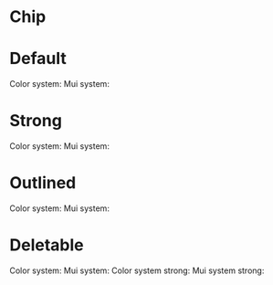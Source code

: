 
<Meta of={ChipStories} title="Chip" />


# Chip

<Description />

<Primary />

<Controls />

# Default

<Unstyled>
	<ThemeProvider theme={theme}>
		<Stack direction="row" gap={1}>
			<Typography>Color system:</Typography>
			<Chip label="Neutral" />
			<Chip label="Green" color="green" />
			<Chip label="teal" color="teal" />
			<Chip label="blue" color="blue" />
			<Chip label="purple" color="purple" />
			<Chip label="yellow" color="yellow" />
			<Chip label="orange" color="orange" />
			<Chip label="red" color="red" />
		</Stack>
		<Stack direction="row" gap={1} sx={{ mt: 2 }}>
			<Typography>Mui system:</Typography>
			<Chip label="Primary" color="primary" />
			<Chip label="Secondary" color="secondary" />
			<Chip label="Info" color="info" />
			<Chip label="Success" color="success" />
			<Chip label="warning" color="warning" />
			<Chip label="error" color="error" />
		</Stack>
	</ThemeProvider>
</Unstyled>

# Strong

<Unstyled>
	<ThemeProvider theme={theme}>
		<Stack direction="row" gap={1}>
			<Typography>Color system:</Typography>
			<Chip label="Neutral" variant="strong" />
			<Chip label="Green" color="green" variant="strong" />
			<Chip label="teal" color="teal" variant="strong" />
			<Chip label="blue" color="blue" variant="strong" />
			<Chip label="purple" color="purple" variant="strong" />
			<Chip label="yellow" color="yellow" variant="strong" />
			<Chip label="orange" color="orange" variant="strong" />
			<Chip label="red" color="red" variant="strong" />
		</Stack>
		<Stack direction="row" gap={1} sx={{ mt: 2 }}>
			<Typography>Mui system:</Typography>
			<Chip label="Primary" color="primary" variant="strong" />
			<Chip label="Secondary" color="secondary" variant="strong" />
			<Chip label="Info" color="info" variant="strong" />
			<Chip label="Success" color="success" variant="strong" />
			<Chip label="warning" color="warning" variant="strong" />
			<Chip label="error" color="error" variant="strong" />
		</Stack>
	</ThemeProvider>
</Unstyled>

# Outlined

<Unstyled>
	<ThemeProvider theme={theme}>
		<Stack direction="row" gap={1}>
			<Typography>Color system:</Typography>
			<Chip label="Neutral" variant="outlined" />
			<Chip label="Green" color="green" variant="outlined" />
			<Chip label="teal" color="teal" variant="outlined" />
			<Chip label="blue" color="blue" variant="outlined" />
			<Chip label="purple" color="purple" variant="outlined" />
			<Chip label="yellow" color="yellow" variant="outlined" />
			<Chip label="orange" color="orange" variant="outlined" />
			<Chip label="red" color="red" variant="outlined" />
		</Stack>
		<Stack direction="row" gap={1} sx={{ mt: 2 }}>
			<Typography>Mui system:</Typography>
			<Chip label="Primary" color="primary" variant="outlined" />
			<Chip label="Secondary" color="secondary" variant="outlined" />
			<Chip label="Info" color="info" variant="outlined" />
			<Chip label="Success" color="success" variant="outlined" />
			<Chip label="warning" color="warning" variant="outlined" />
			<Chip label="error" color="error" variant="outlined" />
		</Stack>
	</ThemeProvider>
</Unstyled>

# Deletable

<Unstyled>
	<ThemeProvider theme={theme}>
		<Stack direction="row" gap={1}>
			<Typography>Color system:</Typography>
			<Chip onDelete={handleDelete} label="Neutral" />
			<Chip onDelete={handleDelete} label="Green" color="green" />
			<Chip onDelete={handleDelete} label="teal" color="teal" />
			<Chip onDelete={handleDelete} label="blue" color="blue" />
			<Chip onDelete={handleDelete} label="purple" color="purple" />
			<Chip onDelete={handleDelete} label="yellow" color="yellow" />
			<Chip onDelete={handleDelete} label="orange" color="orange" />
			<Chip onDelete={handleDelete} label="red" color="red" />
		</Stack>
		<Stack direction="row" gap={1} sx={{ mt: 2 }}>
			<Typography>Mui system:</Typography>
			<Chip onDelete={handleDelete} label="Primary" color="primary" />
			<Chip onDelete={handleDelete} label="Secondary" color="secondary" />
			<Chip onDelete={handleDelete} label="Info" color="info" />
			<Chip onDelete={handleDelete} label="Success" color="success" />
			<Chip onDelete={handleDelete} label="warning" color="warning" />
			<Chip onDelete={handleDelete} label="error" color="error" />
		</Stack>
		<Stack direction="row" gap={1} sx={{ mt: 2 }}>
			<Typography>Color system strong:</Typography>
			<Chip onDelete={handleDelete} label="Neutral" variant="strong" />
			<Chip onDelete={handleDelete} label="Green" color="green" variant="strong" />
			<Chip onDelete={handleDelete} label="teal" color="teal" variant="strong" />
			<Chip onDelete={handleDelete} label="blue" color="blue" variant="strong" />
			<Chip onDelete={handleDelete} label="purple" color="purple" variant="strong" />
			<Chip onDelete={handleDelete} label="yellow" color="yellow" variant="strong" />
			<Chip onDelete={handleDelete} label="orange" color="orange" variant="strong" />
			<Chip onDelete={handleDelete} label="red" color="red" variant="strong" />
		</Stack>
				<Stack direction="row" gap={1} sx={{ mt: 2 }}>
			<Typography>Mui system strong:</Typography>
			<Chip onDelete={handleDelete} label="Primary" color="primary" variant="strong" />
			<Chip onDelete={handleDelete} label="Secondary" color="secondary" variant="strong" />
			<Chip onDelete={handleDelete} label="Info" color="info" variant="strong" />
			<Chip onDelete={handleDelete} label="Success" color="success" variant="strong" />
			<Chip onDelete={handleDelete} label="warning" color="warning" variant="strong" />
			<Chip onDelete={handleDelete} label="error" color="error" variant="strong" />
		</Stack>
	</ThemeProvider>
</Unstyled>